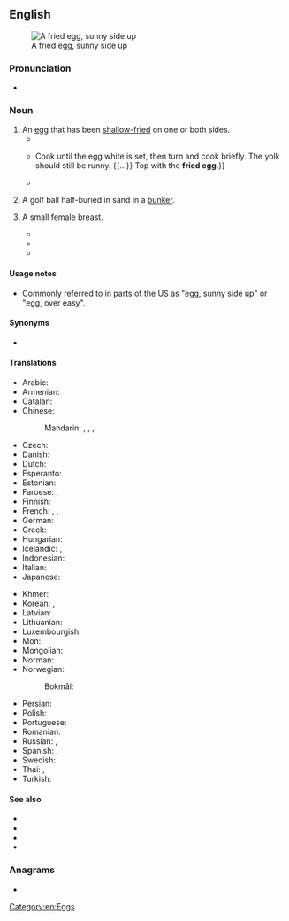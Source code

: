 ==English==
[[Image:Fried egg, sunny side up.jpg|thumb|A fried egg, sunny side up]]

===Pronunciation===
* {{audio|en|En-au-fried egg.ogg|Audio (AU)}}

===Noun===
{{en-noun}}

# An [[egg]] that has been [[shallow-fry|shallow-fried]] on one or both sides.
#* {{quote-journal|en|date=1997-03-20|title=EGGS a dozen ways|author=Kristin Eddy|work=Atlanta Journal Constitution|rfc=true
|passage=It's difficult to have a perfectly cooked, cooked-through '''fried egg''' because, by the time the yolk has coagulated, or set, the white is overcooked. You'll usually have to settle for either a runny yolk or a tough white.}}
#* {{quote-journal|en|date=1997-04-16|title=FLEETING PLEASURES; The first blush of spring's harvest|author=JANET FLETCHER|work=San Francisco Chronicle|rfc=true
|passage=Carefully break the egg into a bowl, {{...}} Cook until the egg white is set, then turn and cook briefly. The yolk should still be runny. {{...}} Top with the '''fried egg'''.}}
#* {{quote-journal|en|year=2004|month=Autumn|volume=57, Iss. 3|page=440|title=Pneumonia|author=Julie Keith|journal=The Hudson Review
|passage="Your dad said you should have a '''fried egg'''. He's gone to work awhile back. You want one or two?" I hesitated, and she must have caught a look of distaste on my face, for she added amiably, "Or you like scrambled better?"}}
# {{lb|en|golf|slang}} A golf ball half-buried in sand in a [[bunker]].
# {{lb|en|slang|usually|in the plural}} A small female breast.
#* {{quote-newsgroup|en|date=1999-05-11
|passage=Not only is she keeping Moyles out of the Breakfast slot. We now have to look at her '''Fried eggs''' in the newspaper (well The Sun!!!!).|author=Sean Gallagher|newsgroup=uk.media.radio.bbc-r1|url=https://groups.google.com/forum/#!original/uk.media.radio.bbc-r1/8lL_M3y7fEk/cwuN8Wl0l4UJ|id=7ha8hh$5qo$1@news4.svr.pol.co.uk|title=Zoe Ball's page 3}}
#* {{quote-book|en|year=2006
|passage=Placing his hands on her '''fried eggs''' he asked, “Any chance of some action?”|page=18|title=The Right Fit|author=Sinead Moriarty|isbn=1416525025}}
#* {{quote-book|en|year=2009
|passage=She pats her breast, not so much to draw attention to her '''fried eggs''', but to force her breaths to become rhythmic.|title=South Carolin: Island in the Sea of States|volume=2|author=Fred Broussard|page=8|isbn=1618972928}}

====Usage notes====
* Commonly referred to in parts of the US as "egg, sunny side up" or "egg, over easy".

====Synonyms====
* {{sense|small breast}} {{l|en|bee sting}}

====Translations====
{{trans-top|egg that has been shallow fried}}
* Arabic: {{t|ar|بَيْض مَقْلِيّ|m}}
* Armenian: {{t+|hy|ձվածեղ}}
* Catalan: {{t+|ca|ou ferrat|m}}
* Chinese:
*: Mandarin: {{qualifier|chicken egg}} {{t|cmn|煎雞蛋|sc=Hani}}, {{t|cmn|煎鸡蛋|tr=jiān jīdàn|sc=Hani}}, {{qualifier|any egg}} {{t+|cmn|煎蛋|tr=jiāndàn|sc=Hani}}, {{t+|cmn|荷包蛋|tr=hébāodàn|sc=Hans}}
* Czech: {{t+|cs|volské oko|n}}
* Danish: {{t+|da|spejlæg|n}}
* Dutch: {{t+|nl|spiegelei|n}}
* Esperanto: {{t|eo|fritita ovo}}
* Estonian: {{t-needed|et}}
* Faroese: {{t|fo|stokt egg|n}}, {{t|fo|steikt egg|n}}
* Finnish: {{t|fi|[[paistettu]] [[muna]]}}
* French: {{t+|fr|œuf au plat|m}}, {{t+|fr|œuf sur le plat|m}}, {{t+|fr|œuf miroir|m}}
* German: {{t+|de|Spiegelei|n}}
* Greek: {{t|el|τηγανητό αβγό|n}}
* Hungarian: {{t+|hu|tükörtojás}}
* Icelandic: {{t|is|spælegg|n}}, {{t|is|steikt egg|n}}
* Indonesian: {{t|id|telur goreng}}
* Italian: {{t|it|uovo al tegamino|m}}
* Japanese: {{t+|ja|目玉焼き|tr=めだまやき, medamayaki|sc=Jpan}}
{{trans-mid}}
* Khmer: {{t-needed|km}}
* Korean: {{t|ko|계란 후라이}}, {{t|ko|계란 프라이}}
* Latvian: {{t-needed|lv}}
* Lithuanian: {{t-needed|lt}}
* Luxembourgish: {{t|lb|Spigelee|n}}
* Mon: {{rfv-t|mnw|ခၞာခၟာဲစာၚ်}}
* Mongolian: {{t|mn|шарсан өндөг|sc=Cyrl}}
* Norman: {{t|nrf|oeu fricachi|m}}
* Norwegian:
*: Bokmål: {{t|nb|speilegg|n}}
* Persian: {{t+|fa|نیمرو|tr=nimru}}
* Polish: {{t+|pl|jajko sadzone|n}}
* Portuguese: {{t|pt|ovo estrelado|m}}
* Romanian: {{t|ro|ou ochi|n}}
* Russian: {{t+|ru|яи́чница-глазу́нья|f}} {{qualifier|sunny side up}}, {{t+|ru|яи́чница|f}}
* Spanish: {{t|es|huevo frito|m}}, {{t|es|huevo estrellado|m}}
* Swedish: {{t+|sv|stekt ägg|n}}
* Thai: {{t+|th|ไข่ดาว}}, {{t|th|ไข่ทอด}}
* Turkish: {{t|tr|sahanda yumurta}}
{{trans-bottom}}

====See also====
* {{l|en|over easy}}
* {{l|en|sunny side up}}
* {{pedia}}
* {{comcatlite|Fried eggs}}

===Anagrams===
* {{anagrams|en|a=deefggir|figgered}}

[[Category:en:Eggs]]